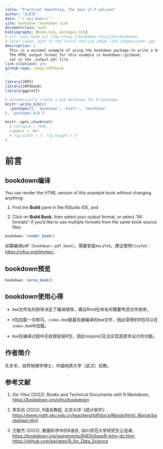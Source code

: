 ```yaml
--- 
title: "Practical Smoothing, The Joys of P-splines"
author: "孔冬冬"
date: "`r Sys.Date()`"
site: bookdown::bookdown_site
documentclass: book
bibliography: [book.bib, packages.bib]
# url: your book url like https://bookdown.org/yihui/bookdown
# cover-image: path to the social sharing image like images/cover.jpg
description: |
  This is a minimal example of using the bookdown package to write a book.
  The HTML output format for this example is bookdown::gitbook,
  set in the _output.yml file.
link-citations: yes
github-repo: rpkgs/JOPSbook
---
```


```r
library(JOPS)
library(JOPSbook)
library(ggplot2)

# automatically create a bib database for R packages
knitr::write_bib(c(
  .packages(), 'bookdown', 'knitr', 'rmarkdown'
), 'packages.bib')

knitr::opts_chunk$set(
  # collapse = TRUE,
  comment = "#>"
  # fig.width = 7, fig.height = 5
)
```

# 前言 {.unnumbered #Intro}

## bookdown编译 {.unnumbered #render}

You can render the HTML version of this example book without changing anything:

1. Find the **Build** pane in the RStudio IDE, and

1. Click on **Build Book**, then select your output format, or select "All formats" if you'd like to use multiple formats from the same book source files.

```r
bookdown::render_book()
```
如需编译pdf（`bookdown::pdf_book`），需要安装`XeLaTeX`。建议使用`TinyTeX`：<https://yihui.org/tinytex/>。


## bookdown预览 {.unnumbered #view}

```r
bookdown::serve_book()
```


## bookdown使用心得 {.unnumbered #thinking}

- `Rmd`文件名的排序决定了编译顺序。建议Rmd在命名时需要考虑文件排序。

- `R`包加载一次即可。`index.Rmd`是最先被编译的`Rmd`文件，因此常用的R包可以在`index.Rmd`中加载。

- `Rmd`在编译过程中无权限安装R包，因此require2无法实现其原本设计的功能。


## 作者简介 {.unnumbered #author}

孔冬冬，自然地理学博士，中国地质大学（武汉）任教。


## 参考文献 {.unnumbered #reference}

1. Xie Yihui (2022), Books and Technical Documents with R Markdown,
   <https://bookdown.org/yihui/bookdown>

2. 李东风 (2022), R语言教程, 北京大学《统计软件》,
   <https://www.math.pku.edu.cn/teachers/lidf/docs/Rbook/html/_Rbook/bookdown.html>

3. 王敏杰 (2022), 数据科学中的R语言, 四川师范大学研究生公选课,
   <https://bookdown.org/wangminjie/R4DS/baseR-intro-ds.html>, 
   <https://github.com/perlatex/R_for_Data_Science>
